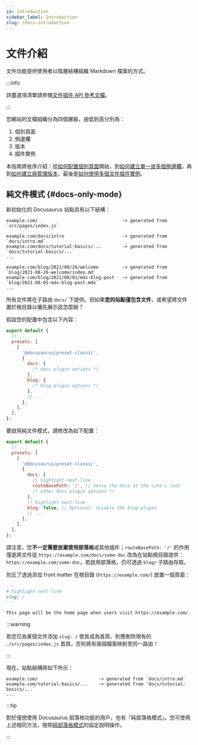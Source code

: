 ```yaml
---
id: introduction
sidebar_label: Introduction
slug: /docs-introduction
---
```


# 文件介紹

文件功能提供使用者以階層結構組織 Markdown 檔案的方式。

:::info

詳盡選項清單請參閱[文件插件 API 參考文檔](./../../api/plugins/plugin-content-docs.mdx)。

:::

您網站的文檔組織分為四個層級，由低到高分別為：

1. 個別頁面
2. 側邊欄
3. 版本
4. 插件實例

本指南將依序介紹：從[如何配置個別頁面](./docs-create-doc.mdx)開始，到[如何建立單一或多個側邊欄](./sidebar/index.mdx)，再到[如何建立與管理版本](./versioning.mdx)，最後是[如何使用多個文件插件實例](./docs-multi-instance.mdx)。

## 純文件模式 {#docs-only-mode}

新初始化的 Docusaurus 站點具有以下結構：

```
example.com/                                -> generated from `src/pages/index.js`

example.com/docs/intro                      -> generated from `docs/intro.md`
example.com/docs/tutorial-basics/...        -> generated from `docs/tutorial-basics/...`
...

example.com/blog/2021/08/26/welcome         -> generated from `blog/2021-08-26-welcome/index.md`
example.com/blog/2021/08/01/mdx-blog-post   -> generated from `blog/2021-08-01-mdx-blog-post.mdx`
...
```

所有文件將在子路由 `docs/` 下提供。但如果**您的站點僅包含文件**，或希望將文件置於根目錄以優先展示該怎麼辦？

假設您的配置中包含以下內容：

```js title="docusaurus.config.js"
export default {
  // ...
  presets: [
    [
      '@docusaurus/preset-classic',
      {
        docs: {
          /* docs plugin options */
        },
        blog: {
          /* blog plugin options */
        },
        // ...
      },
    ],
  ],
};
```

要啟用純文件模式，請修改為如下配置：

```js title="docusaurus.config.js"
export default {
  // ...
  presets: [
    [
      '@docusaurus/preset-classic',
      {
        docs: {
          // highlight-next-line
          routeBasePath: '/', // Serve the docs at the site's root
          /* other docs plugin options */
        },
        // highlight-next-line
        blog: false, // Optional: disable the blog plugin
        // ...
      },
    ],
  ],
};
```

請注意，您**不一定需要放棄使用部落格**或其他插件；`routeBasePath: '/'` 的作用僅是將文件從 `https://example.com/docs/some-doc` 改為在站點根目錄提供：`https://example.com/some-doc`。若啟用部落格，仍可透過 `blog/` 子路由存取。

別忘了透過添加 front matter 在根目錄 (`https://example.com/`) 放置一個頁面：

```md title="docs/intro.md"
---
# highlight-next-line
slug: /
---

This page will be the home page when users visit https://example.com/.
```

:::warning

若您已為某個文件添加 `slug: /` 使其成為首頁，則應刪除現有的 `./src/pages/index.js` 首頁，否則將有兩個檔案映射至同一路由！

:::

現在，站點結構將如下所示：

```
example.com/                       -> generated from `docs/intro.md`
example.com/tutorial-basics/...    -> generated from `docs/tutorial-basics/...`
...
```

:::tip

對於僅想使用 Docusaurus 部落格功能的用戶，也有「純部落格模式」。您可使用上述相同方法，按照[純部落格模式](../../blog.mdx#blog-only-mode)的設定說明操作。

:::